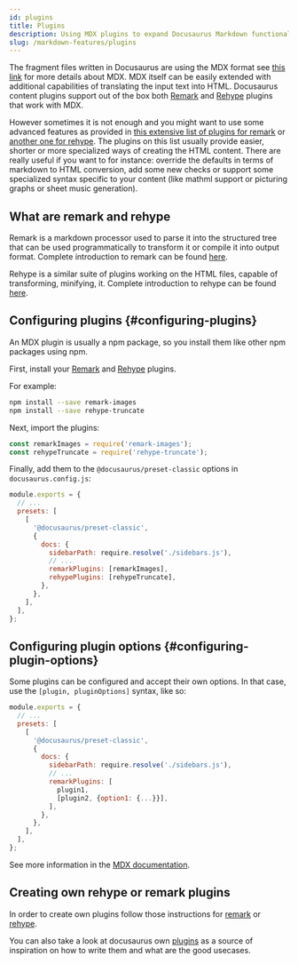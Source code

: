 ```yaml
---
id: plugins
title: Plugins
description: Using MDX plugins to expand Docusaurus Markdown functionalities
slug: /markdown-features/plugins
---
```


The fragment files written in Docusaurus are using the MDX format see [this link](https://mdxjs.com/getting-started/) for more details about MDX. MDX itself can be easily extended with additional capabilities of translating the input text into HTML. Docusaurus content plugins support out of the box both [Remark](https://github.com/remarkjs/remark) and [Rehype](https://github.com/rehypejs/rehype) plugins that work with MDX.

However sometimes it is not enough and you might want to use some advanced features as provided in [this extensive list of plugins for remark](https://github.com/rehypejs/rehype/blob/main/doc/plugins.md#list-of-plugins) or [another one for rehype](https://github.com/rehypejs/rehype/blob/main/doc/plugins.md#list-of-plugins). The plugins on this list usually provide easier, shorter or more specialized ways of creating the HTML content. There are really useful if you want to for instance: override the defaults in terms of markdown to HTML conversion, add some new checks or support some specialized syntax specific to your content (like mathml support or picturing graphs or sheet music generation).

## What are remark and rehype

Remark is a markdown processor used to parse it into the structured tree that can be used programmatically to transform it or compile it into output format. Complete introduction to remark can be found [here](https://github.com/remarkjs/remark).

Rehype is a similar suite of plugins working on the HTML files, capable of transforming, minifying, it. Complete introduction to rehype can be found [here](https://github.com/rehypejs/rehype).

## Configuring plugins {#configuring-plugins}

An MDX plugin is usually a npm package, so you install them like other npm packages using npm.

First, install your [Remark](https://github.com/remarkjs/remark/blob/main/doc/plugins.md#list-of-plugins) and [Rehype](https://github.com/rehypejs/rehype/blob/main/doc/plugins.md#list-of-plugins) plugins.

For example:

```bash npm2yarn
npm install --save remark-images
npm install --save rehype-truncate
```

Next, import the plugins:

```js
const remarkImages = require('remark-images');
const rehypeTruncate = require('rehype-truncate');
```

Finally, add them to the `@docusaurus/preset-classic` options in `docusaurus.config.js`:

```js {10,11} title="docusaurus.config.js"
module.exports = {
  // ...
  presets: [
    [
      '@docusaurus/preset-classic',
      {
        docs: {
          sidebarPath: require.resolve('./sidebars.js'),
          // ...
          remarkPlugins: [remarkImages],
          rehypePlugins: [rehypeTruncate],
        },
      },
    ],
  ],
};
```

## Configuring plugin options {#configuring-plugin-options}

Some plugins can be configured and accept their own options. In that case, use the `[plugin, pluginOptions]` syntax, like so:

```jsx {10-13} title="docusaurus.config.js"
module.exports = {
  // ...
  presets: [
    [
      '@docusaurus/preset-classic',
      {
        docs: {
          sidebarPath: require.resolve('./sidebars.js'),
          // ...
          remarkPlugins: [
            plugin1,
            [plugin2, {option1: {...}}],
          ],
        },
      },
    ],
  ],
};
```

See more information in the [MDX documentation](https://mdxjs.com/advanced/plugins).

## Creating own rehype or remark plugins

In order to create own plugins follow those instructions for [remark](https://github.com/remarkjs/remark/blob/main/doc/plugins.md#creating-plugins) or [rehype](https://github.com/remarkjs/remark/blob/main/doc/plugins.md#creating-plugins).

You can also take a look at docusaurus own [plugins](https://github.com/facebook/docusaurus/tree/main/packages/docusaurus-mdx-loader/src/remark) as a source of inspiration on how to write them and what are the good usecases.
